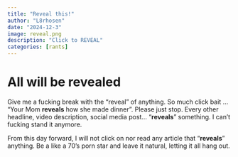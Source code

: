 ```yaml
---
title: "Reveal this!"
author: "L8rhosen"
date: "2024-12-3"
image: reveal.png
description: "Click to REVEAL"
categories: [rants]
---
```


# All will be revealed

Give me a fucking break with the "reveal" of anything. So much click bait ... "Your Mom **reveals** how she made dinner".
Please just stop.  Every other headline, video description, social media post... "**reveals**" something.  I can't fucking stand it anymore.

From this day forward, I will not click on nor read any article that "**reveals**" anything.  Be a like a 70's porn star and leave it natural, letting it all hang out.